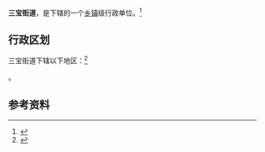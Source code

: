{{中国乡级行政区|21/13/81/005/000}}

'''三宝街道'''，是{{PRC admin/fullname|21/13/81/005/000|3}}下辖的一个[[乡镇|乡镇]]级行政单位。<ref>{{PRC admin/ref sgc|{{PRC admin/parent|21/13/81/005/000}}}}</ref>

== 行政区划 ==

三宝街道下辖以下地区：<ref>{{PRC admin/ref sgc|21/13/81/005/000}}</ref>

{{PRC admin/children|21/13/81/005/000}}。

== 参考资料 ==

{{reflist}}

{{行政区划小作品}}
{{PRC admin/navcat|21/13/81/005/000}}